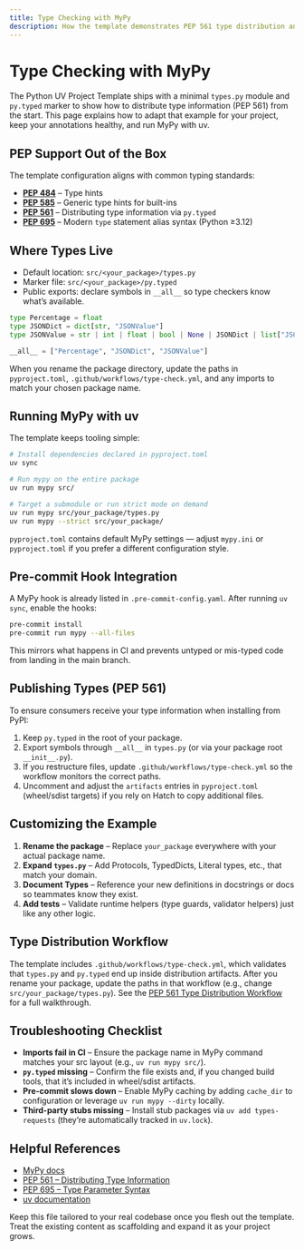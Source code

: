 ```yaml
---
title: Type Checking with MyPy
description: How the template demonstrates PEP 561 type distribution and static analysis tooling
---
```


# Type Checking with MyPy

The Python UV Project Template ships with a minimal `types.py` module and `py.typed` marker to show how to distribute type information (PEP 561) from the start. This page explains how to adapt that example for your project, keep your annotations healthy, and run MyPy with uv.

## PEP Support Out of the Box

The template configuration aligns with common typing standards:

- **[PEP 484](https://peps.python.org/pep-0484/)** – Type hints
- **[PEP 585](https://peps.python.org/pep-0585/)** – Generic type hints for built-ins
- **[PEP 561](https://peps.python.org/pep-0561/)** – Distributing type information via `py.typed`
- **[PEP 695](https://peps.python.org/pep-0695/)** – Modern `type` statement alias syntax (Python ≥3.12)

## Where Types Live

- Default location: `src/<your_package>/types.py`
- Marker file: `src/<your_package>/py.typed`
- Public exports: declare symbols in `__all__` so type checkers know what’s available.

```python title="src/your_package/types.py"
type Percentage = float
type JSONDict = dict[str, "JSONValue"]
type JSONValue = str | int | float | bool | None | JSONDict | list["JSONValue"]

__all__ = ["Percentage", "JSONDict", "JSONValue"]
```

When you rename the package directory, update the paths in `pyproject.toml`, `.github/workflows/type-check.yml`, and any imports to match your chosen package name.

## Running MyPy with uv

The template keeps tooling simple:

```bash
# Install dependencies declared in pyproject.toml
uv sync

# Run mypy on the entire package
uv run mypy src/

# Target a submodule or run strict mode on demand
uv run mypy src/your_package/types.py
uv run mypy --strict src/your_package/
```

`pyproject.toml` contains default MyPy settings — adjust `mypy.ini` or `pyproject.toml` if you prefer a different configuration style.

## Pre-commit Hook Integration

A MyPy hook is already listed in `.pre-commit-config.yaml`. After running `uv sync`, enable the hooks:

```bash
pre-commit install
pre-commit run mypy --all-files
```

This mirrors what happens in CI and prevents untyped or mis-typed code from landing in the main branch.

## Publishing Types (PEP 561)

To ensure consumers receive your type information when installing from PyPI:

1. Keep `py.typed` in the root of your package.
2. Export symbols through `__all__` in `types.py` (or via your package root `__init__.py`).
3. If you restructure files, update `.github/workflows/type-check.yml` so the workflow monitors the correct paths.
4. Uncomment and adjust the `artifacts` entries in `pyproject.toml` (wheel/sdist targets) if you rely on Hatch to copy additional files.

## Customizing the Example

1. **Rename the package** – Replace `your_package` everywhere with your actual package name.
2. **Expand `types.py`** – Add Protocols, TypedDicts, Literal types, etc., that match your domain.
3. **Document Types** – Reference your new definitions in docstrings or docs so teammates know they exist.
4. **Add tests** – Validate runtime helpers (type guards, validator helpers) just like any other logic.

## Type Distribution Workflow

The template includes `.github/workflows/type-check.yml`, which validates that `types.py` and `py.typed` end up inside distribution artifacts. After you rename your package, update the paths in that workflow (e.g., change `src/your_package/types.py`). See the [PEP 561 Type Distribution Workflow](./ci-cd/type-checking-workflow.mdx) for a full walkthrough.

## Troubleshooting Checklist

- **Imports fail in CI** – Ensure the package name in MyPy command matches your src layout (e.g., `uv run mypy src/`).
- **`py.typed` missing** – Confirm the file exists and, if you changed build tools, that it’s included in wheel/sdist artifacts.
- **Pre-commit slows down** – Enable MyPy caching by adding `cache_dir` to configuration or leverage `uv run mypy --dirty` locally.
- **Third-party stubs missing** – Install stub packages via `uv add types-requests` (they’re automatically tracked in `uv.lock`).

## Helpful References

- [MyPy docs](https://mypy.readthedocs.io/)
- [PEP 561 – Distributing Type Information](https://peps.python.org/pep-0561/)
- [PEP 695 – Type Parameter Syntax](https://peps.python.org/pep-0695/)
- [uv documentation](https://docs.astral.sh/uv/)

Keep this file tailored to your real codebase once you flesh out the template. Treat the existing content as scaffolding and expand it as your project grows.
